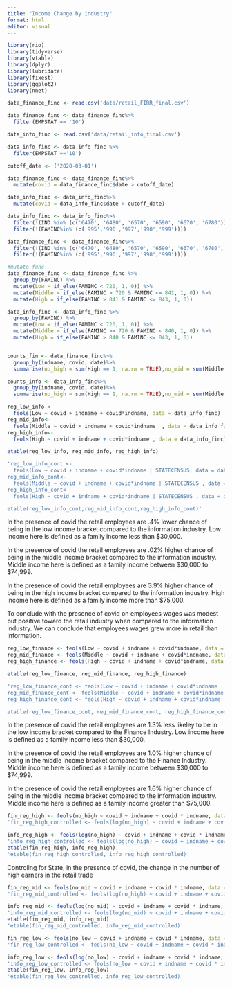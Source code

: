 ```yaml
---
title: "Income Change by industry"
format: html
editor: visual
---
```


```r
library(rio)
library(tidyverse)
library(vtable)
library(dplyr)
library(lubridate)
library(fixest)
library(ggplot2)
library(nnet)
```

```r
data_finance_finc <- read.csv('data/retail_FIRR_final.csv')

data_finance_finc <- data_finance_finc%>%
  filter(EMPSTAT == '10')

data_info_finc <- read.csv('data/retail_info_final.csv')

data_info_finc <- data_info_finc %>%
  filter(EMPSTAT =='10')


```

```r
cutoff_date <- ('2020-03-01')

data_finance_finc <- data_finance_finc%>%
  mutate(covid = data_finance_finc$date > cutoff_date)

data_info_finc <- data_info_finc%>%
  mutate(covid = data_info_finc$date > cutoff_date)

data_info_finc <- data_info_finc%>%
  filter(!(IND %in% (c('6470', '6480', '6570', '6590', '6670', '6780'))))%>%
  filter(!(FAMINC%in% (c('995','996','997','998','999'))))

data_finance_finc <- data_finance_finc%>%
  filter(!(IND %in% (c('6470', '6480', '6570', '6590', '6670', '6780', '7080', '7181', '7190'))))%>%
  filter(!(FAMINC%in% (c('995','996','997','998','999'))))
```

```r

#mutate func
data_finance_finc <- data_finance_finc %>%
  group_by(FAMINC) %>%
  mutate(Low = if_else(FAMINC < 720, 1, 0)) %>%
  mutate(Middle = if_else(FAMINC > 720 & FAMINC <= 841, 1, 0)) %>%
  mutate(High = if_else(FAMINC > 841 & FAMINC <= 843, 1, 0))

data_info_finc <- data_info_finc %>%
  group_by(FAMINC) %>%
  mutate(Low = if_else(FAMINC < 720, 1, 0)) %>%
  mutate(Middle = if_else(FAMINC >= 720 & FAMINC < 840, 1, 0)) %>%
  mutate(High = if_else(FAMINC > 840 & FAMINC <= 843, 1, 0))


counts_fin <- data_finance_finc%>%
  group_by(indname, covid, date)%>%
  summarise(no_high = sum(High == 1, na.rm = TRUE),no_mid = sum(Middle == 1, na.rm = TRUE),no_low = sum(Low == 1, na.rm = TRUE))

counts_info <- data_info_finc%>%
  group_by(indname, covid, date)%>%
  summarise(no_high = sum(High == 1, na.rm = TRUE),no_mid = sum(Middle == 1, na.rm = TRUE),no_low = sum(Low == 1, na.rm = TRUE))

```

```r
reg_low_info <- 
  feols(Low ~ covid + indname + covid*indname, data = data_info_finc)
reg_mid_info<-
  feols(Middle ~ covid + indname + covid*indname  , data = data_info_finc)
reg_high_info<-
  feols(High ~ covid + indname + covid*indname , data = data_info_finc)

etable(reg_low_info, reg_mid_info, reg_high_info)

'reg_low_info_cont <- 
  feols(Low ~ covid + indname + covid*indname | STATECENSUS, data = data_info_finc)
reg_mid_info_cont<-
  feols(Middle ~ covid + indname + covid*indname | STATECENSUS , data = data_info_finc)
reg_high_info_cont<-
  feols(High ~ covid + indname + covid*indname | STATECENSUS , data = data_info_finc)

etable(reg_low_info_cont,reg_mid_info_cont,reg_high_info_cont)'

```

In the presence of covid the retail employees are .4% lower chance of being in the low income bracket compared to the information industry. Low income here is defined as a family income less than \$30,000.

In the presence of covid the retail employees are .02% higher chance of being in the middle income bracket compared to the information industry. Middle income here is defined as a family income between \$30,000 to \$74,999.

In the presence of covid the retail employees are 3.9% higher chance of being in the high income bracket compared to the information industry. High income here is defined as a family income more than \$75,000.

To conclude with the presence of covid on employees wages was modest but positive toward the retail industry when compared to the information industry. We can conclude that employees wages grew more in retail than information.

```r
reg_low_finance <- feols(Low ~ covid + indname + covid*indname, data = data_finance_finc)
reg_mid_finance <- feols(Middle ~ covid + indname + covid*indname, data = data_finance_finc)
reg_high_finance <- feols(High ~ covid + indname + covid*indname, data = data_finance_finc)

etable(reg_low_finance, reg_mid_finance, reg_high_finance)

'reg_low_finance_cont <- feols(Low ~ covid + indname + covid*indname | STATECENSUS, data = data_finance_finc)
reg_mid_finance_cont <- feols(Middle ~ covid + indname + covid*indname| STATECENSUS, data = data_finance_finc)
reg_high_finance_cont <- feols(High ~ covid + indname + covid*indname| STATECENSUS, data = data_finance_finc)

etable(reg_low_finance_cont, reg_mid_finance_cont, reg_high_finance_cont)'
```

In the presence of covid the retail employees are 1.3% less likeley to be in the low income bracket compared to the Finance Industry. Low income here is defined as a family income less than \$30,000.

In the presence of covid the retail employees are 1.0% higher chance of being in the middle income bracket compared to the Finance Industry. Middle income here is defined as a family income between \$30,000 to \$74,999.

In the presence of covid the retail employees are 1.6% higher chance of being in the middle income bracket compared to the information industry. Middle income here is defined as a family income greater than \$75,000.

```r
fin_reg_high <- feols(no_high ~ covid + indname + covid * indname, data = counts_fin)
'fin_reg_high_controlled <- feols(log(no_high) ~ covid + indname + covid * indname| STATECENSUS, data = counts_fin)'

info_reg_high <- feols(log(no_high) ~ covid + indname + covid * indname, data = counts_info)
'info_reg_high_controlled <- feols(log(no_high) ~ covid + indname + covid * indname| STATECENSUS, data = counts_info)'
etable(fin_reg_high, info_reg_high) 
'etable(fin_reg_high_controlled, info_reg_high_controlled)'

```

Controling for State, in the presence of covid, the change in the number of high earners in the retail trade

```r
fin_reg_mid <- feols(no_mid ~ covid + indname + covid * indname, data = counts_fin)
'fin_reg_mid_controlled <- feols(log(no_high) ~ covid + indname + covid * indname| STATECENSUS, data = counts_fin)'

info_reg_mid <- feols(log(no_mid) ~ covid + indname + covid * indname, data = counts_info)
'info_reg_mid_controlled <- feols(log(no_mid) ~ covid + indname + covid * indname| STATECENSUS, data = counts_info)'
etable(fin_reg_mid, info_reg_mid) 
'etable(fin_reg_mid_controlled, info_reg_mid_controlled)'
```

```r
fin_reg_low <- feols(no_low ~ covid + indname + covid * indname, data = counts_fin)
'fin_reg_low_controlled <- feols(no_low ~ covid + indname + covid * indname| STATECENSUS, data = counts_fin)'

info_reg_low <- feols(log(no_low) ~ covid + indname + covid * indname, data = counts_info)
'info_reg_low_controlled <- feols(no_low ~ covid + indname + covid * indname| STATECENSUS, data = counts_info)'
etable(fin_reg_low, info_reg_low) 
'etable(fin_reg_low_controlled, info_reg_low_controlled)'
```
